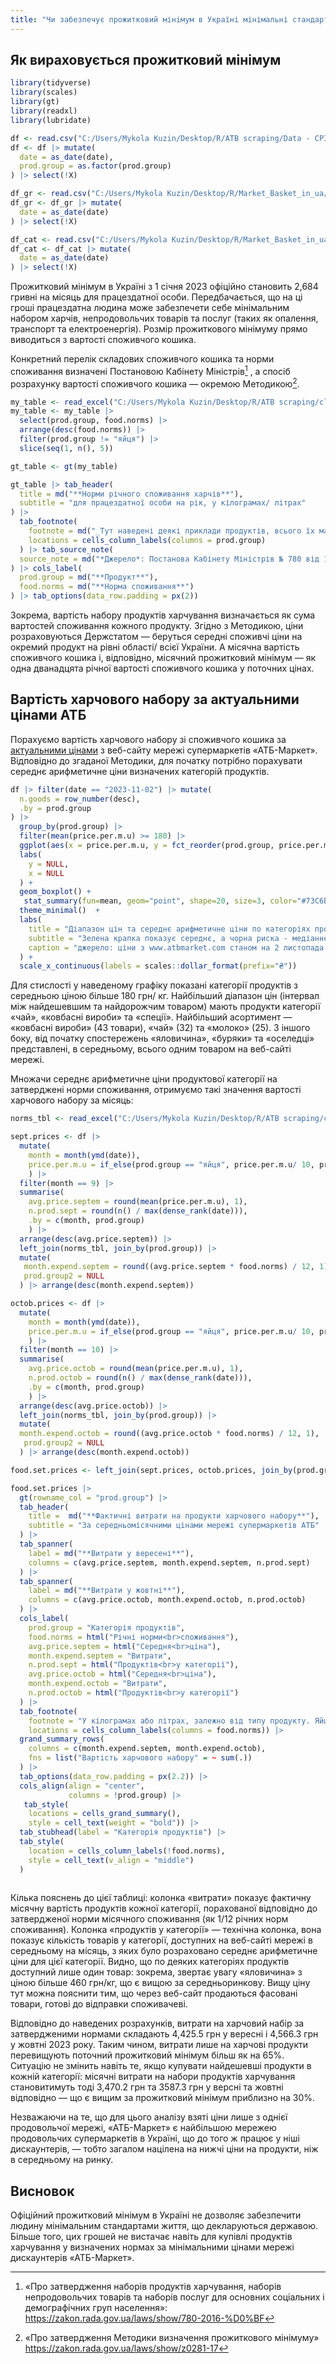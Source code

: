 ```yaml
---
title: "Чи забезпечує прожитковий мінімум в Україні мінімальні стандарти життя"
---
```


## Як вираховується прожитковий мінімум

```r
library(tidyverse)
library(scales)
library(gt)
library(readxl)
library(lubridate)

df <- read.csv("C:/Users/Mykola Kuzin/Desktop/R/ATB scraping/Data - CPI/tidy data/2023.09.07-2023.10.12 tidy data 2023-11-03.csv")
df <- df |> mutate(
  date = as_date(date),
  prod.group = as.factor(prod.group)
) |> select(!X)

df_gr <- read.csv("C:/Users/Mykola Kuzin/Desktop/R/Market_Basket_in_ua/_scripts/datasets/prod_groups.csv")
df_gr <- df_gr |> mutate(
  date = as_date(date)
) |> select(!X)

df_cat <- read.csv("C:/Users/Mykola Kuzin/Desktop/R/Market_Basket_in_ua/_scripts/datasets/prod_cats.csv")
df_cat <- df_cat |> mutate(
  date = as_date(date)
) |> select(!X)

```

Прожитковий мінімум в Україні з 1 січня 2023 офіційно становить 2,684 гривні на місяць для працездатної особи. Передбачається, що на ці гроші працездатна людина може забезпечети себе мінімальним набором харчів, непродовольчих товарів та послуг (таких як опалення, транспорт та електроенергія). Розмір прожиткового мінімуму прямо виводиться з вартості споживчого кошика.

Конкретний перелік складових споживчого кошика та норми споживання визначені Постановою Кабінету Міністрів[^1] , а спосіб розрахунку вартості споживчого кошика --- окремою Методикою[^2].

[^1]: «Про затвердження наборів продуктів харчування, наборів непродовольчих товарів та наборів послуг для основних соціальних і демографічних груп населення»:\
    <https://zakon.rada.gov.ua/laws/show/780-2016-%D0%BF>

[^2]: «Про затвердження Методики визначення прожиткового мінімуму»\
    <https://zakon.rada.gov.ua/laws/show/z0281-17>

```r

my_table <- read_excel("C:/Users/Mykola Kuzin/Desktop/R/ATB scraping/classified by group.xlsx")
my_table <- my_table |> 
  select(prod.group, food.norms) |> 
  arrange(desc(food.norms)) |> 
  filter(prod.group != "яйця") |> 
  slice(seq(1, n(), 5))

gt_table <- gt(my_table)

gt_table |> tab_header(
  title = md("**Норми річного споживання харчів**"),
  subtitle = "для працездатної особи на рік, у кілограмах/ літрах"
) |>
  tab_footnote(
    footnote = md("_Тут наведені деякі приклади продуктів, всього їх майже 50._"),
    locations = cells_column_labels(columns = prod.group)
  ) |> tab_source_note(
  source_note = md("*Джерело*: Постанова Кабінету Міністрів № 780 від 11.10.2016")
) |> cols_label(
  prod.group = md("**Продукт**"),
  food.norms = md("**Норма споживання**")
) |> tab_options(data_row.padding = px(2))
```

Зокрема, вартість набору продуктів харчування визначається як сума вартостей споживання кожного продукту. Згідно з Методикою, ціни розраховуються Держстатом --- беруться середні споживчі ціни на окремий продукт на рівні області/ всієї України. А місячна вартість споживчого кошика і, відповідно, місячний прожитковий мінімум --- як одна дванадцята річної вартості споживчого кошика у поточних цінах.

## Вартість харчового набору за актуальними цінами АТБ

Порахуємо вартість харчового набору зі споживчого кошика за [актуальними цінами](https://github.com/myku3in/ua-market-basket/blob/main/ua-foodset-prices-Sep-Oct-2023.csv.csv) з веб-сайту мережі супермаркетів «АТБ-Маркет». Відповідно до згаданої Методики, для початку потрібно порахувати середнє арифметичне ціни визначених категорій продуктів.

```r
df |> filter(date == "2023-11-02") |> mutate(
  n.goods = row_number(desc),
  .by = prod.group
) |>
  group_by(prod.group) |> 
  filter(mean(price.per.m.u) >= 180) |>
  ggplot(aes(x = price.per.m.u, y = fct_reorder(prod.group, price.per.m.u))) +
  labs(
    y = NULL,
    x = NULL
  ) +
  geom_boxplot() +
   stat_summary(fun=mean, geom="point", shape=20, size=3, color="#73C6B6", fill="#73C6B6") +
  theme_minimal()  +
  labs(
    title = "Діапазон цін та середнє арифметичне ціни по категоріях продуктів",
    subtitle = "Зелена крапка показує середнє, а чорна риска - медіанне значення ціни",
    caption = "джерело: ціни з www.atbmarket.com станом на 2 листопада 2023 року."
  ) +
  scale_x_continuous(labels = scales::dollar_format(prefix="₴"))
```

Для стислості у наведеному графіку показані категорії продуктів з середньою ціною більше 180 грн/ кг. Найбільший діапазон цін (інтервал між найдешевшим та найдорожчим товаром) мають продукти категорії «чай», «ковбасні вироби» та «спеції». Найбільший асортимент --- «ковбасні вироби» (43 товари), «чай» (32) та «молоко» (25). З іншого боку, від початку спостережень «яловичина», «буряки» та «оселедці» представлені, в середньому, всього одним товаром на веб-сайті мережі.

Множачи середнє арифметичне ціни продуктової категорії на затверджені норми споживання, отримуємо такі значення вартості харчового набору за місяць:

```r
norms_tbl <- read_excel("C:/Users/Mykola Kuzin/Desktop/R/ATB scraping/classified by group.xlsx")

sept.prices <- df |> 
  mutate(
    month = month(ymd(date)),
    price.per.m.u = if_else(prod.group == "яйця", price.per.m.u/ 10, price.per.m.u)
    ) |>
  filter(month == 9) |> 
  summarise(
    avg.price.septem = round(mean(price.per.m.u), 1),
    n.prod.sept = round(n() / max(dense_rank(date))),
    .by = c(month, prod.group)
    ) |> 
  arrange(desc(avg.price.septem)) |>
  left_join(norms_tbl, join_by(prod.group)) |>
  mutate(
   month.expend.septem = round((avg.price.septem * food.norms) / 12, 1),
   prod.group2 = NULL
  ) |> arrange(desc(month.expend.septem))

octob.prices <- df |> 
  mutate(
    month = month(ymd(date)),
    price.per.m.u = if_else(prod.group == "яйця", price.per.m.u/ 10, price.per.m.u)
    ) |>
  filter(month == 10) |> 
  summarise(
    avg.price.octob = round(mean(price.per.m.u), 1),
    n.prod.octob = round(n() / max(dense_rank(date))),
    .by = c(month, prod.group)
    ) |> 
  arrange(desc(avg.price.octob)) |>
  left_join(norms_tbl, join_by(prod.group)) |>
  mutate(
  month.expend.octob = round((avg.price.octob * food.norms) / 12, 1),
   prod.group2 = NULL
  ) |> arrange(desc(month.expend.octob))

food.set.prices <- left_join(sept.prices, octob.prices, join_by(prod.group, food.norms)) |> select(!c(month.x, month.y)) |> select(prod.group, food.norms, avg.price.septem, month.expend.septem, n.prod.sept, avg.price.octob, month.expend.octob, n.prod.octob)

food.set.prices |> 
  gt(rowname_col = "prod.group") |>
  tab_header(
    title =  md("**Фактичні витрати на продукти харчового набору**"),
    subtitle = "За середньомісячними цінами мережі супермаркетів АТБ"
  ) |> 
  tab_spanner(
    label = md("**Витрати у вересені**"),
    columns = c(avg.price.septem, month.expend.septem, n.prod.sept)
  ) |>
  tab_spanner(
    label = md("**Витрати у жовтні**"),
    columns = c(avg.price.octob, month.expend.octob, n.prod.octob)
  ) |> 
  cols_label(
    prod.group = "Категорія продуктів",
    food.norms = html("Річні норми<br>споживання"),
    avg.price.septem = html("Середня<br>ціна"),
    month.expend.septem = "Витрати",
    n.prod.sept = html("Продуктів<br>у категорії"),
    avg.price.octob = html("Середня<br>ціна"),
    month.expend.octob = "Витрати",
    n.prod.octob = html("Продуктів<br>у категорії")
  ) |>
  tab_footnote(
    footnote = "У кілограмах або літрах, залежно від типу продукту. Яйця - у штуках",
    locations = cells_column_labels(columns = food.norms)) |>
  grand_summary_rows(
    columns = c(month.expend.septem, month.expend.octob),
    fns = list("Вартість харчового набору" = ~ sum(.))
  ) |> 
  tab_options(data_row.padding = px(2.2)) |>
  cols_align(align = "center",
             columns = !prod.group) |>
   tab_style(
    locations = cells_grand_summary(),
    style = cell_text(weight = "bold")) |>
  tab_stubhead(label = "Категорія продуктів") |>
  tab_style(
    location = cells_column_labels(!food.norms),
    style = cell_text(v_align = "middle")
  )
  


```

Кілька пояснень до цієї таблиці: колонка «витрати» показує фактичну місячну вартість продуктів кожної категорії, порахованої відповідно до затвердженої норми місячного споживання (як 1/12 річних норм споживання). Колонка «продуктів у категорії» --- технічна колонка, вона показує кількість товарів у категорії, доступних на веб-сайті мережі в середньому на місяць, з яких було розраховано середнє арифметичне ціни для цієї категорії. Видно, що по деяких категоріях продуктів доступний лише один товар: зокрема, звертає увагу «яловичина» з ціною більше 460 грн/кг, що є вищою за середньоринкову. Вищу ціну тут можна пояснити тим, що через веб-сайт продаються фасовані товари, готові до відправки споживачеві.

Відповідно до наведених розрахунків, витрати на харчовий набір за затвердженими нормами складають 4,425.5 грн у вересні і 4,566.3 грн у жовтні 2023 року. Таким чином, витрати лише на харчові продукти перевищують поточний прожитковий мінімум більш як на 65%. Ситуацію не змінить навіть те, якщо купувати найдешевші продукти в кожній категорії: місячні витрати на набори продуктів харчування становитимуть тоді 3,470.2 грн та 3587.3 грн у версні та жовтні відповідно --- що є вищим за прожитковий мінімум приблизно на 30%.

Незважаючи на те, що для цього аналізу взяті ціни лише з однієї продовольчої мережі, «АТБ-Маркет» є найбільшою мережею продовольчих супермаркетів в Україні, що до того ж працює у ніші дискаунтерів, --- тобто загалом націлена на нижчі ціни на продукти, ніж в середньому на ринку.

## Висновок

Офіційний прожитковий мінімум в Україні не дозволяє забезпечити людину мінімальним стандартами життя, що декларуються державою. Більше того, цих грошей не вистачає навіть для купівлі продуктів харчування у визначених нормах за мінімальними цінами мережі дискаунтерів «АТБ-Маркет».
